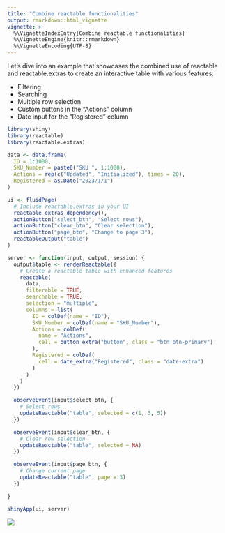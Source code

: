 ```yaml
---
title: "Combine reactable functionalities"
output: rmarkdown::html_vignette
vignette: >
  %\VignetteIndexEntry{Combine reactable functionalities}
  %\VignetteEngine{knitr::rmarkdown}
  %\VignetteEncoding{UTF-8}
---
```


Let's dive into an example that showcases the combined use of reactable and reactable.extras to create an interactive table with various features:

- Filtering
- Searching
- Multiple row selection
- Custom buttons in the "Actions" column
- Date input for the "Registered" column

```r
library(shiny)
library(reactable)
library(reactable.extras)

data <- data.frame(
  ID = 1:1000,
  SKU_Number = paste0("SKU ", 1:1000),
  Actions = rep(c("Updated", "Initialized"), times = 20),
  Registered = as.Date("2023/1/1")
)

ui <- fluidPage(
  # Include reactable.extras in your UI
  reactable_extras_dependency(),
  actionButton("select_btn", "Select rows"),
  actionButton("clear_btn", "Clear selection"),
  actionButton("page_btn", "Change to page 3"),
  reactableOutput("table")
)

server <- function(input, output, session) {
  output$table <- renderReactable({
    # Create a reactable table with enhanced features
    reactable(
      data,
      filterable = TRUE,
      searchable = TRUE,
      selection = "multiple",
      columns = list(
        ID = colDef(name = "ID"),
        SKU_Number = colDef(name = "SKU_Number"),
        Actions = colDef(
          name = "Actions",
          cell = button_extra("button", class = "btn btn-primary")
        ),
        Registered = colDef(
          cell = date_extra("Registered", class = "date-extra")
        )
      )
    )
  })

  observeEvent(input$select_btn, {
    # Select rows
    updateReactable("table", selected = c(1, 3, 5))
  })

  observeEvent(input$clear_btn, {
    # Clear row selection
    updateReactable("table", selected = NA)
  })

  observeEvent(input$page_btn, {
    # Change current page
    updateReactable("table", page = 3)
  })

}

shinyApp(ui, server)

```


![](images/reactable-extensions.gif)


